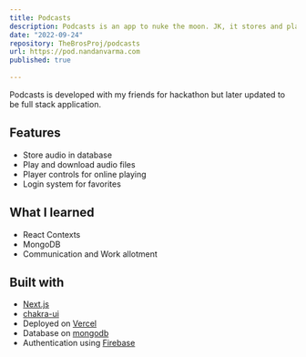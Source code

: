```yaml
---
title: Podcasts
description: Podcasts is an app to nuke the moon. JK, it stores and plays podcasts
date: "2022-09-24"
repository: TheBrosProj/podcasts
url: https://pod.nandanvarma.com
published: true
  
---
```


Podcasts is developed with my friends for hackathon but later updated to be full stack application.

## Features

- Store audio in database
- Play and download audio files
- Player controls for online playing
- Login system for favorites

## What I learned

- React Contexts
- MongoDB
- Communication and Work allotment

## Built with

- [Next.js](https://nextjs.org)
- [chakra-ui](https://chakra-ui.com)
- Deployed on [Vercel](https://vercel.com)
- Database on [mongodb](https://www.mongodb.com)
- Authentication using [Firebase](https://firebase.google.com)
